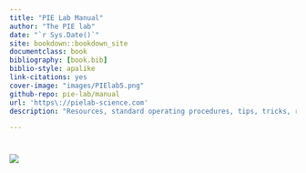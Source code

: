 ```yaml
--- 
title: "PIE Lab Manual"
author: "The PIE lab"
date: "`r Sys.Date()`"
site: bookdown::bookdown_site
documentclass: book
bibliography: [book.bib]
biblio-style: apalike
link-citations: yes
cover-image: "images/PIElab5.png"
github-repo: pie-lab/manual
url: 'https\://pielab-science.com'
description: "Resources, standard operating procedures, tips, tricks, rules"

---
```


#  {-}

![](images/PIElab5.png)

